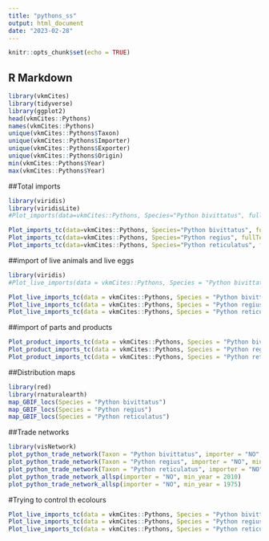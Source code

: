 ```yaml
---
title: "pythons_ss"
output: html_document
date: "2023-02-28"
---
```


```r
knitr::opts_chunk$set(echo = TRUE)
```

## R Markdown
```r
library(vkmCites)
library(tidyverse)
library(ggplot2)
head(vkmCites::Pythons)
names(vkmCites::Pythons)
unique(vkmCites::Pythons$Taxon)
unique(vkmCites::Pythons$Importer)
unique(vkmCites::Pythons$Exporter)
unique(vkmCites::Pythons$Origin)
min(vkmCites::Pythons$Year)
max(vkmCites::Pythons$Year)
```
##Total imports
```r
library(viridis)
library(viridisLite)
#Plot_imports(data=vkmCites::Pythons, Species="Python bivittatus", fullTerms = FALSE)

Plot_imports_tc(data=vkmCites::Pythons, Species="Python bivittatus", fullTerms = FALSE, min_year = 1975)
Plot_imports_tc(data=vkmCites::Pythons, Species="Python regius", fullTerms = FALSE, min_year = 1975)
Plot_imports_tc(data=vkmCites::Pythons, Species="Python reticulatus", fullTerms = FALSE, min_year = 1975)
```
##import of live animals and live eggs
```r
library(viridis)
#Plot_live_imports(data = vkmCites::Pythons, Species = "Python bivittatus")

Plot_live_imports_tc(data = vkmCites::Pythons, Species = "Python bivittatus", min_year = 1975)
Plot_live_imports_tc(data = vkmCites::Pythons, Species = "Python regius", min_year = 1975)
Plot_live_imports_tc(data = vkmCites::Pythons, Species = "Python reticulatus", min_year = 1975)
```
##import of parts and products
```r
Plot_product_imports_tc(data = vkmCites::Pythons, Species = "Python bivittatus", min_year = 1975)
Plot_product_imports_tc(data = vkmCites::Pythons, Species = "Python regius", min_year = 1975)
Plot_product_imports_tc(data = vkmCites::Pythons, Species = "Python reticulatus", min_year = 1975)
```
##Distribution maps
```r
library(red)
library(rnaturalearth)
map_GBIF_locs(Species = "Python bivittatus")
map_GBIF_locs(Species = "Python regius")
map_GBIF_locs(Species = "Python reticulatus")
```
##Trade networks
```r
library(visNetwork)
plot_python_trade_network(Taxon = "Python bivittatus", importer = "NO", min_year = 2010)
plot_python_trade_network(Taxon = "Python regius", importer = "NO", min_year = 2010)
plot_python_trade_network(Taxon = "Python reticulatus", importer = "NO", min_year = 2010)
plot_python_trade_network_allsp(importer = "NO", min_year = 2010)
plot_python_trade_network_allsp(importer = "NO", min_year = 1975)
```

#Trying to control th ecolours
```r
Plot_live_imports_tc(data = vkmCites::Pythons, Species = "Python bivittatus", min_year = 1975) 
Plot_live_imports_tc(data = vkmCites::Pythons, Species = "Python regius", min_year = 1975)
Plot_live_imports_tc(data = vkmCites::Pythons, Species = "Python reticulatus", min_year = 1975)
```


